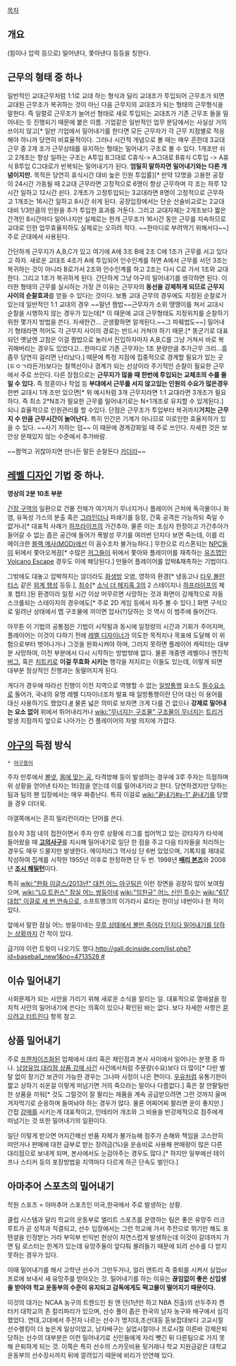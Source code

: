 [[목차]]
== 개요 ==
(힘이나 압력 등으로) 밀어낸다, 쫓아낸다 등등을 칭한다.

== 근무의 형태 중 하나 ==
일반적인 교대근무처럼 1:1로 교대 하는 형식과 달리 교대조가 투입되어 근무조가 되면 교대된 근무조가 복귀하는 것이 아닌 다음 근무지의 교대조가 되는 형태의 근무형식을 말한다. 즉 일렬로 근무조가 늘어선 형태로 새로 투입되는 교대조가 기존 근무조 들을 밀어내는 듯 진행되기 때문에 붙은 이름. 기업같은 일반적인 업무 분담에서는 사실상 거의 쓰이지 않고[* 일반 기업에서 밀어내기를 한다면 모든 근무자가 각 근무 지점별로 적응해야 하니까 당연히 비효율적이다. 그러나 시간적 개념으로 볼 때는 매우 흔한데 3교대 근무 중 2개 조가 근무상태를 유지하는 형태는 밀어내기 구조로 볼 수 있다. 1개조만 쉬고 2개조는 항상 일하는 구조는 A투입 B그대로 C휴식-> A그대로 B휴식 C투입 -> A휴식 B투입 C그대로가 반복되는 밀어내기가 된다. '''엄밀히 말하자면 밀어내기와는 다른 개념이지만.''' 목적은 당연히 휴식시간 대비 높은 인원 투입률][* 만약 12명을 고용한 공장이 24시간 가동될 때 2교대 근무라면 고정적으로 6명이 항상 근무하며 각 조는 하루 12시간 일하고 12시간 쉰다. 2개조가 고정투입되는 3교대라면 8명이 고정적으로 근무하고 1개조는 16시간 일하고 8시간 쉬게 된다. 공장입장에서는 단순 산술비교로는 2교대 대비 1/3만큼의 인원을 추가 투입한 효과를 거둔다. 그리고 교대자체는 2개조보다 짧은 간격인 8시간마다 일어나지만 실제로는 한개 근무조가 16시간 동안 근무를 지속하므로 교대로 인한 업무효율저하도 실제로는 오히려 적다. ~~한마디로 부려먹기 위해서다~~] 주로 군대에서 사용된다.

간단하게 근무지가 A,B,C가 있고 여기에 A에 3조 B에 2조 C에 1조가 근무를 서고 있다고 하자. 새로운 교대조 4조가 A에 투입되어 인수인계를 하면 A에서 근무를 서던 3조는 복귀하는 것이 아니라 B로가서 2조와 인수인계를 하고 2조는 다시 C로 가서 1조와 교대한다. 그리고 1조가 복귀하게 된다. 간단하게 그냥 야구의 밀어내기를 생각하면 된다. 이러한 형태의 근무를 실시하는 가장 큰 이유는 근무자의 '''동선을 강제하게 되므로 근무지 사이의 순찰효과'''를 얻을 수 있다는 것이다. 보통 교대 근무의 경우에도 지정된 순찰로가 있는데 일반적인 1:1 교대의 경우 ~~말년 짬밥~~근무자가 소위 땡땡이를 쳐서 교대시 순찰을 시행하지 않는 경우가 있는데[* 이 때문에 교대 근무형태도 지정위치를 순찰하기 위한 몇가지 방법을 쓴다. 자세한건... 군생활하면 알게된다.~~그 파훼법도~~] 밀어내기 형태라면 적어도 각 근무지 사이의 경로는 반드시 거쳐야 하기 때문.[* 똥군기로 대표되던 옛날엔 고참은 이걸 짬밥으로 눌러서 진입하자마자 A,B,C를 그냥 거쳐서 바로 복귀해버리는 경우도 있었다고...한마디로 기존 근무자는 1조 분량만큼 추가근무 크리...흠좀무 당연히 걸리면 난리났다.] 때문에 특정 지점에 집중적으로 경계할 필요가 있는 곳(ㅌㅇㄱ라든가)보다는 철책선이나 경계가 되는 선상이라 주기적인 순찰이 필요한 근무에서 주로 쓰인다. 다른 장점으로는 '''근무지가 많을 때 한번에 투입되는 교체조의 수를 줄일 수 있다.''' 즉 정훈이나 작업 등 '''부대에서 근무를 서지 않고있는 인원의 수요가 많은경우''' 한번 교대시 1개 조만 있으면[* 위 예시처럼 3개 근무지라면 1:1 교대라면 3개조가 필요하다. 즉 최소 2*N조가 필요한 근무를 밀어내기로는 N+1개조로 유지할 수 있게된다.] 되니 효율적으로 인원관리를 할 수있다. 단점은 근무조가 투입부터 복귀까지'''거치는 근무지 수 만큼 근무시간이 늘어난다.''' 특히 인간은 기계가 아니므로 이로인한 효율저하가 있을 수 있다. ~~사기 저하는 덤~~ 이 때문에 경계강화일 때 주로 쓰인다. 자세한 것은 보안상 문제있지 않는 수준에서 추가바람. 

~~짬먹고 귀찮아지면 만나든 말든 순찰돈다 [[카더라]]~~ 

== [[레벨 디자인]] 기법 중 하나. ==
{{{#!html
<iframe width="420" height="315" src="http://www.youtube.com/embed/_LqyyuMrLS0" frameborder="0" allowfullscreen></iframe>
}}}

'''영상의 2분 10초 부분'''

[[긴장 구역]]의 일환으로 건물 전체가 여기저기 무너지거나 플레이어 근처에 독극물이나 화염, 유독성 가스의 분출 혹은 [[그라인더]]나 파쇄기를 등장, 간혹 공격은 가능하되 죽일 수 없거나[* 대표적 사례가 [[하프라이프]]의 가간추아. 물론 이는 초심자 한정이고 가간추아가 들어갈 수 없는 좁은 공간에 들어가 폭발성 무기를 여러번 던지다 보면 죽는데, 이를 리메이크한 [[블랙 메사(MOD)]]에선 이 꼼수조차 불가능하다.] 무한으로 리스폰되는 [[NPC]]들이 뒤에서 쫓아오게끔[* 수많은 [[저그]]들이 뒤에서 쫓아와 플레이어를 재촉하는 [[유즈맵]]인 [[Volcano Escape]] 경우도 이에 해당된다.] 만들어 플레이어를 압박&재촉하는 기법이다.

그밖에도 대놓고 압박하지는 않더라도 [[화생방]] 오염, 영하의 환경[* 냉동고나 [[타우 볼란티스]] 같은 [[외계 행성]] 등등.], [[침수]][* [[소닉 더 헤지혹 3]]의 2 스테이지나 [[하프라이프]]의 체포 쳅터.]된 환경이라 일정 시간 이상 머무르면 사망하는 것과 화면이 강제적으로 자동 스크롤되는 스테이지의 경우에도[* 주로 2D 게임 등에서 자주 볼 수 있다.] 화면 구석으로 밀려난 상태에서 맵 구조물에 끼이면 압사(?)당하는 것 역시 이 범주에 들어간다.

아무튼 이 기법의 공통점은 기법이 시작됨과 동시에 일정량의 시간과 기회가 주어지며, 플레이어는 이것이 다하기 전에 [[레벨 디자이너]]가 의도한 목적지나 목표에 도달해 이 위험으로부터 벗어나거나 그것을 완화시켜야 하며, 그러지 못하면 플레이어 캐릭터는 대부분 사망하여, 이전 부분에서 다시 시작하는 방법밖에 없다. 물론 개중엔 레벨이나 엔진적 [[버그]], 혹은 [[치트키]]로 '''이걸 무효화 시키는''' 행각을 저지르는 이들도 있는데, 이렇게 되면 대부분 정상적인 진행과는 동떨어지게 된다.

게다가 경우에 따라선 진행이 이전 지역으로 역행할 수 없는 [[일방통행]] 요소도 [[필수요소]]로 들어가, 국내의 유명 레벨 디자이너조차 발표 때 일방통행이란 단어 대신 이 용어를 대신 사용하기도 했었다.[http://www.slideshare.net/aishop/ss-10222052 #] 물론 넓은 의미로 보자면 크게 다를 건 없으나 '''강제로 밀어내는 요소 없이''' 위에서 뛰어내리거나 [[wiki:"무너지는 구조물" 구조물이 무너지는]] [[트리거]] 발생 지점까지 앞으로 나아가는 건 플레이어의 자발 의지에 가깝다.

== [[야구]]의 득점 방식 ==
 * [[야구용어]]

주자 만루에서 [[볼넷]], [[몸에 맞는 공]], 타격방해 등이 발생하는 경우에 3루 주자는 득점하며 위 상황을 얻어낸 타자는 1타점을 얻는데 이를 밀어내기라고 한다. 당연하겠지만 당하는 팀과 팀의 팬 입장에서는 매우 짜증난다. 특히 이걸로 [[wiki:"끝내기#s-1" 끝내기]]를 당했을 경우 더더욱.

야갤쪽에서는 흔히 밀리런이라는 단어를 쓴다.

점수차 3점 내의 접전이면서 주자 만루 상황에 리그를 씹어먹고 있는 강타자가 타석에 들어왔을 때 '''[[고의사구]]'''를 지시해 밀어내기로 일단 한 점을 주고 다음 타자들을 처리하는 경우도 매우 드물지만 발생한다. 메이저리그 역사상 단 6번 있었으며, 기록지를 제대로 작성하여 집계를 시작한 1955년 이후로 한정하면 단 두 번. 1998년 '''[[배리 본즈]]'''와 2008년 '''[[조시 해밀턴]]'''이다.

특히 [[wiki:"한화 이글스/2013년" 대전 어느 야구팀]]은 이런 장면을 굉장히 많이 보여줬으며, [[wiki:"LG 트윈스" 잠실 어느 쌍둥이네]] [[wiki:"임찬규" 어느 신인 투수]]는 [[wiki:"617 대첩" 이걸로 세 번 연속으로]], 소프트뱅크의 이가라시 료타는 한이닝 네번이나 한 적이 있다.

앞에서 말한 잠실 어느 쌍둥이네는 [[413 대첩|무루 상태에서 볼만 죽어라 던지다 밀어내기를 당하는 상황]]까지 간 적이 있다.

급기야 이런 트윗이 나오기도 했다.[[http://gall.dcinside.com/list.php?id=baseball_new1&no=4713528 #]]

== 이슈 밀어내기 ==
사회문제가 되는 사안을 가리기 위해 새로운 소식을 알리는 일. 대표적으로 열애설을 정치적 사안의 밀어내기에 쓴다는 의혹이 있으나 확인된 바는 없다. 보다 자세한 사항은 [[묻으려고 터트린다]] 항목 참고.

== 상품 밀어내기 ==
주로 [[프랜차이즈]]화된 업체에서 대리 혹은 체인점과 본사 사이에서 일어나는 분쟁 중 하나. [[남양유업 대리점 상품 강매 사건]] 사건에서처럼 주문량(수요)보다 더 많이[* 다만 별 탈 없이 장기간 보관이 가능한 경우는 그나마 사정이 나은 편이다. [[우유]]처럼 유통기한이 짧고 상하기 쉬운걸 이렇게 떠넘기면 거의 죽으라는 말이나 다름없다.] 혹은 잘 안팔릴만한 상품을 끼워[* 것도 그럴것이 잘 팔리는 제품을 계속 공급받으려면 그런 것까지 울며 겨자먹기로 순응하며 들여놔야 하는 경우가 많다. 물론 어찌어찌 팔리면 운이 좋지만.] 간접 [[강매]]를 시키는게 대표적이고, 인테리어 개조와 그 비용을 반강제적으로 점주에게 떠넘기는 것 또한 밀어내기의 일환이다.

일단 이렇게 받으면 어지간해선 반품 자체가 불가능해 점주가 손해와 책임을 고스란히 떠안거나 판매에 대한 급부로 받는 장려금(%)을 운송비로 사용해 판매량이 많은 다른 대리점으로 보내게 되며, 본사에서도 눈감아주는 경우도 많다.[* 하지만 일부에선 테이프나 스티커 등의 포장방법을 지역마다 다르게 하곤 단속도 벌인다.]
== 아마추어 스포츠의 밀어내기 ==
학원 스포츠 = 아마추어 스포츠인 미국,한국에서 주로 발생하는 상황.

클럽 시스템과 달리 학교의 운동부로 엘리트 스포츠를 운영하는 팀은 좋은 유망주 리크루트가 곧 성적과 직결되고, 선수 입장에서는 그런 학교에 가서 주전으로 뛰기만 해도 포텐셜을 인정받는 거라 부익부 빈익빈 현상이 자연스럽게 발생하는데 이것이 갈데까지 가면 팀 로스터는 한계가 있는데 유망주들이 앞다퉈 몰려들기 때문에 되려 선수를 다 받지 못하는 경우가 있다.

이때 밀어내기를 해서 고학년 선수가 그만두거나, 얼리 엔트리 즉 중퇴를 시켜서 실업or프로에 보내서 새 유망주를 받아오는 것. 밀어내기를 하는 이유는 '''끊임없이 좋은 신입생을 받아야 학교 운동부의 수준이 유지되고 감독에게도 떡고물이 떨어지기 때문이다.'''

이것의 대가는 NCAA 농구의 트렌드인 원 앤 던(1년만 하고 NBA 진출)의 선두주자 켄터키 대학교의 존 칼리파리가 있으며, 선수 풀이 좁은 한국의 남자 농구와 배구에서 심각했었다. 연대,고대에서 주전자 나르는 선수가 명지대,조선대등 듣보잡대보다 고교시절 선수랭킹이 더 높은게 일상이었고, 남자배구는 실업시절이나 프로시절 이른바 강제은퇴 당하는 선수의 대부분은 이런 밀어내기로 신인들에게 자리 뺏긴 뒤 다른팀으로 가지 못해 은퇴하게 되는 것. 이쪽은 특히 선수의 스카웃비용 뒷거래나 학교 지원금같은 대학교 운동부의 선수장사까지 뒤에 깔려있기 때문에 비리가 만연해 있다.
